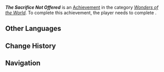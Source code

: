 {{Achievement Infobox
|id           = 84330
|order id     = 5109
|category     = Wonders of the World
|description  = Just what is he searching for...
|requirements = Complete ''[[To Whence the Smoke Drifts]]''
|primogems    = 5
|tracking     = 
|topic        = 
|type         = Quest
|quest        = Beyond the Smoke and Mirrors
|hidden       = 1
}}
'''''The Sacrifice Not Offered''''' is an [[Achievement]] in the category ''[[Wonders of the World]]''. To complete this achievement, the player needs to complete {{Quest|To Whence the Smoke Drifts}}.

==Other Languages==
{{Other Languages
|en       = The Sacrifice Not Offered
|zhs      = 未奉献的牺牲
|zhs_rm   = 
|zht      = 未奉獻的犧牲
|zht_rm   = 
|zh_tl    = 
|ja       = 未献上の犠牲
|ja_rm    = 
|ja_tl    = 
|ko       = 바쳐지지 않은 희생
|ko_tl    = 
|es       = Un sacrificio no ofrecido
|es_tl    = A Sacrifice Not Offered
|fr       = Le sacrifice non offert
|fr_tl    = The Sacrifice Not Offered
|ru       = Не принесённая жертва
|ru_tl    = 
|th       = เครื่องบูชาที่ไม่ได้ถวาย
|th_rm    = 
|th_tl    = 
|vi       = Sự Hy Sinh Chưa Được Dâng Hiến
|vi_tl    = 
|de       = Das nicht dargebrachte Opfer
|de_tl    = The Non-Offered Sacrifice
|id       = Persembahan yang Belum Dikorbankan
|id_tl    = 
|pt       = O Sacrifício Não Oferecido
|pt_tl    = 
|tr       = Verilmeyen Kurban
|tr_tl    = 
|it       = Il sacrificio non offerto
|it_tl    = 
}}

==Change History==
{{Change History|5.1}}

==Navigation==
{{Achievement Navbox}}